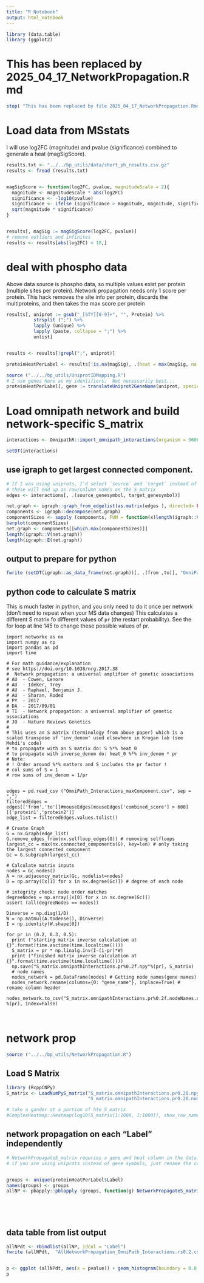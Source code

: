 ```yaml
---
title: "R Notebook"
output: html_notebook
---
```

```r
library (data.table)
library (ggplot2)
```

# This has been replaced by 2025_04_17_NetworkPropagation.Rmd

```r
stop( "This has been replaced by file 2025_04_17_NetworkPropagation.Rmd. Proceed at your own risk (as always)")
```


# Load data from MSstats
I will use log2FC (magnitude) and pvalue (significance) combined to generate a heat (magSigScore).  

```r

results.txt <- "../../bp_utils/data/short_ph_results.csv.gz"
results <- fread (results.txt)


magSigScore <- function(log2FC, pvalue, magnitudeScale = 2){
  magnitude <- magnitudeScale * abs(log2FC)
  significance <- -log10(pvalue)
  significance <- ifelse (significance > magnitude, magnitude, significance)
  sqrt(magnitude * significance)
}


results[, magSig := magSigScore(log2FC, pvalue)]
# remove outliers and infinites
results <- results[abs(log2FC) < 10,]

```


# deal with phospho data
Above data source is phospho data, so multiple values exist per protein (multiple sites per protein).  Network propagation needs only 1 score per protein.
This hack removes the site info per protein, discards the multiproteins, and then takes the max score per protein

```r

results[, uniprot := gsub("_[STY][0-9]+", "", Protein) %>% 
          strsplit (";") %>% 
          lapply (unique) %>% 
          lapply (paste, collapse = ";") %>%
          unlist]


results <- results[!grepl(";", uniprot)]

proteinHeatPerLabel <- results[!is.na(magSig), .(heat = max(magSig, na.rm = TRUE)), by = .(Label, uniprot)]

source ("../../bp_utils/UniprotIDMapping.R")
# I use genes here as my identifiers.  Not necessarily best...
proteinHeatPerLabel[, gene := translateUniprot2GeneName(uniprot, species = "HUMAN")] # or "MOUSE" or "RAT"

```

# Load omnipath network and build network-specific S_matrix 
```R
interactions <- OmnipathR::import_omnipath_interactions(organism = 9606) #9606 human, 10090 mouse; 10116 rat

setDT(interactions)


```

## use igraph to get largest connected component.
```r
# If I was using uniprots, I'd select `source` and `target` instead of source_genesymbol etc
# these will end up as row/column names on the S_matrix
edges <- interactions[, .(source_genesymbol, target_genesymbol)]

net.graph <- igraph::graph_from_edgelist(as.matrix(edges ), directed= FALSE)
components <- igraph::decompose(net.graph)
componentSizes <- sapply (components, FUN = function(x)length(igraph::V(x)))
barplot(componentSizes)
net.graph <- components[[which.max(componentSizes)]]
length(igraph::V(net.graph))
length(igraph::E(net.graph))

```

## output to prepare for python

```r
fwrite (setDT(igraph::as_data_frame(net.graph))[, .(from ,to)], "OmniPath_Interactions_maxComponent.csv")

```

## python code to calculate S matrix
This is much faster in python, and you only need to do it once per network (don't need to repeat when your MS data changes)
This calculates a different S matrix fo different values of `pr` (the restart probability).  See the for loop at line 145 to change these
possible values of pr.

```python3
import networkx as nx
import numpy as np
import pandas as pd
import time

# For math guidance/explanation
# see https://doi.org/10.1038/nrg.2017.38
#  Network propagation: a universal amplifier of genetic associations
# AU  - Cowen, Lenore
# AU  - Ideker, Trey
# AU  - Raphael, Benjamin J.
# AU  - Sharan, Roded
# PY  - 2017
# DA  - 2017/09/01
# TI  - Network propagation: a universal amplifier of genetic associations
# JO  - Nature Reviews Genetics
# 
# This uses an S matrix (terminology from above paper) which is a scaled transpose of 'inv_denom' used elsewhere in Krogan lab (see Mehdi's code)
# to propagate with an S matrix do: S %*% heat_0
# to propagate with inverse_denom do: heat_0 %*% inv_denom * pr
# Note:
# ! Order around %*% matters and S includes the pr factor !
# col sums of S = 1
# row sums of inv_denom = 1/pr 


edges = pd.read_csv ("OmniPath_Interactions_maxComponent.csv", sep = ",")
filteredEdges = edges[['from','to']]#mouseEdges[mouseEdges['combined_score'] > 600][['protein1','protein2']]
edge_list = filteredEdges.values.tolist()

# Create Graph
G = nx.Graph(edge_list)
G.remove_edges_from(nx.selfloop_edges(G)) # removing selfloops
largest_cc = max(nx.connected_components(G), key=len) # only taking the largest connected component
Gc = G.subgraph(largest_cc)

# Calculate matrix inputs
nodes = Gc.nodes()
A = nx.adjacency_matrix(Gc, nodelist=nodes)
D = np.array([x[1] for x in nx.degree(Gc)]) # degree of each node

# integrity check: node order matches
degreeNodes = np.array([x[0] for x in nx.degree(Gc)])
assert (all(degreeNodes == nodes))

Dinverse = np.diag(1/D)
W = np.matmul(A.todense(), Dinverse)
I = np.identity(W.shape[0])

for pr in (0.2, 0.3, 0.5):
  print ("starting matrix inverse calculation at {}".format(time.asctime(time.localtime())))
  S_matrix = pr * np.linalg.inv(I-(1-pr)*W)
  print ("finished matrix inverse calculation at {}".format(time.asctime(time.localtime())))
  np.save("S_matrix.omnipathInteractions.pr%0.2f.npy"%(pr), S_matrix)
  # node names
  nodes_network = pd.DataFrame(nodes) # Getting node names(gene names)
  nodes_network.rename(columns={0: "gene_name"}, inplace=True) # rename column header
  nodes_network.to_csv("S_matrix.omnipathInteractions.pr%0.2f.nodeNames.csv" %(pr), index=False)
  
  
```



# network prop

```r
source ("../../bp_utils/NetworkPropagation.R")
```


## Load S Matrix
```r
library (RcppCNPy)
S_matrix <- LoadNumPyS_matrix("S_matrix.omnipathInteractions.pr0.20.npy", 
                              "S_matrix.omnipathInteractions.pr0.20.nodeNames.csv") 

# take a gander at a portion of hte S_matrix
#ComplexHeatmap::Heatmap(log10(S_matrix[1:1000, 1:1000]), show_row_names = FALSE, show_column_names = FALSE) %>% BackupAsPDF()
```


## network propagation on each "Label" independently
```r
# NetworkPropagateS_matrix requries a gene and heat column in the data.table passed as second argument
# if you are using uniprots instead of gene symbols, just rename the column to 'gene' 


groups <- unique(proteinHeatPerLabel$Label)
names(groups) <- groups
allNP <- pbapply::pblapply (groups, function(g) NetworkPropagateS_matrix(S_matrix,
                                                                         proteinHeatPerLabel[Label == g], # requires gene and heat columns
                                                                         networkHeatOnly = TRUE,
                                                                         permuteOnlyInObserved=TRUE,
                                                                         numPermutations = 20000))
```

## data table from list output

```r

allNPdt <- rbindlist(allNP, idcol = "Label")
fwrite (allNPdt,  "AllNetworkPropagation_OmniPath_Interactions.rs0.2.csv")


p <- ggplot (allNPdt, aes(x = pvalue)) + geom_histogram(boundary = 0.0, binwidth = 0.005) + facet_wrap(~Label)
p

```


